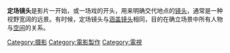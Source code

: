 {{Unreferenced|time=2021-08-13T11:49:27+00:00}}
'''定场镜头'''是影片一开始，或一场戏的开头，用来明确交代地点的[[镜头|镜头]]，通常是一种视野宽阔的远景。有时候，定场镜头与[[涵盖镜头|涵盖镜头]]相同，目的在确立场景中所有人物与[[空间|空间]]的关系。

{{剪辑}}
[[Category:摄影|Category:摄影]]
[[Category:電影製作|Category:電影製作]]
[[Category:電視|Category:電視]]
{{stub}}